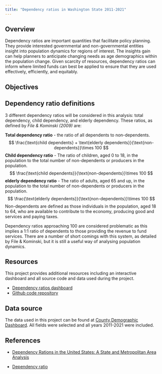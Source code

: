 ---
title: "Dependency ratios in Washington State 2011-2021"
---

## Overview
Dependency ratios are important quantities that facilitate policy planning. They provide interested governmental and non-governmental entities insight into population dynamics for regions of interest. The insights gain can help planners to anticipate changing needs as age demographics within the population change. Given scarcity of resources, dependency ratios can inform where limited funds can best be applied to ensure that they are used effectively, efficiently, and equitably.

## Objectives



## Dependency ratio definitions
3 different dependency ratios will be considered in this analysis: total dependency, child dependency, and elderly dependency. These ratios, as defined by *File & Kominski (2009)* are:

**Total dependency ratio** - the ratio of all dependents to non-dependents.
$$
\frac{\text{child dependents} + \text{elderly dependents}}{\text{non-dependents}}\times 100
$$
**Child dependency ratio** - The ratio of children, aged 0 to 18, in the population to the total number of non-dependents or producers in the population.
$$
\frac{\text{child dependents}}{\text{non-dependents}}\times 100
$$
**elderly dependency ratio** - The ratio of adults, aged 65 and up, in the population to the total number of non-dependents or producers in the population.
$$
\frac{\text{elderly dependents}}{\text{non-dependents}}\times 100
$$
Non-dependents are defined as those individuals in the population, aged 18 to 64, who are available to contribute to the economy, producing good and services and paying taxes.

Dependency ratios approaching 100 are considered problematic as this implies a 1:1 ratio of dependents to those providing the revenue to fund services. There are a number of short comings with this system, as detailed by File & Kominski, but it is still a useful way of analysing population dynamics. 

## Resources
This project provides additional resources including an interactive dashboard and all source code and data used during the project.

* [Dependency ratios dashboard](https://public.tableau.com)
* [Github code repository](https://github.com/TrippBishopStats/total-dependency-ratios-WA)

## Data source
The data used in this project can be found at [County Demographic Dashboard](https://doh.wa.gov/data-and-statistical-reports/washington-tracking-network-wtn/demographics/county-dashboard). All fields were selected and all years 2011-2021 were included.


## References

* [Dependency Rations in the United States: A State and Metropolitan Area Analysis](https://www.census.gov/content/dam/Census/library/working-papers/2012/demo/dependency-ratios-in-the-united-states.pdf)

* [Dependency ratio](https://en.wikipedia.org/wiki/Dependency_ratio)